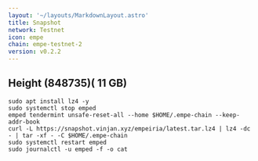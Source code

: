 ```yaml
---
layout: '~/layouts/MarkdownLayout.astro'
title: Snapshot
network: Testnet
icon: empe
chain: empe-testnet-2
version: v0.2.2
---
```

Height (848735)( 11 GB)
---
```
sudo apt install lz4 -y
sudo systemctl stop emped
emped tendermint unsafe-reset-all --home $HOME/.empe-chain --keep-addr-book
curl -L https://snapshot.vinjan.xyz/empeiria/latest.tar.lz4 | lz4 -dc - | tar -xf - -C $HOME/.empe-chain
sudo systemctl restart emped
sudo journalctl -u emped -f -o cat
```
